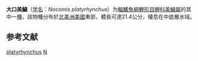 {{Speciesbox 
| taxon = Nocomis platyrhynchus
| status = NE
| status_system = IUCN3.1
| authority = [[Lachner_&_Jenkins|Lachner & Jenkins]], 1971
| synonyms = 
}}

'''大口美鱥'''（[[学名|学名]]：''Nocomis platyrhynchus''）为[[輻鰭魚綱|輻鰭魚綱]][[鯉形目|鯉形目]][[鲤科|鲤科]][[美鱥屬|美鱥屬]]的其中一[[種|種]]，該物種分布於[[北美洲|北美洲]][[美國|美國]]東部，體長可達21.4公分，棲息在中底層水域。

== 参考文献 ==
{{reflist}}
{{Taxonbar}}

[[Category:美鱥屬|platyrhynchus]]
[[Category:1971年描述的鱼类|N]]